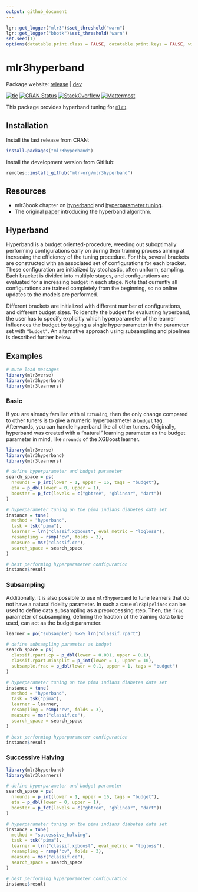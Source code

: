```yaml
---
output: github_document
---
```


```r
lgr::get_logger("mlr3")$set_threshold("warn")
lgr::get_logger("bbotk")$set_threshold("warn")
set.seed(1)
options(datatable.print.class = FALSE, datatable.print.keys = FALSE, width = 200)
```

# mlr3hyperband

Package website: [release](https://mlr3hyperband.mlr-org.com/) | [dev](https://mlr3hyperband.mlr-org.com/dev/)

<!-- badges: start -->
[![tic](https://github.com/mlr-org/mlr3hyperband/workflows/tic/badge.svg?branch=main)](https://github.com/mlr-org/mlr3hyperband/actions)
[![CRAN Status](https://www.r-pkg.org/badges/version-ago/mlr3hyperband)](https://cran.r-project.org/package=mlr3hyperband)
[![StackOverflow](https://img.shields.io/badge/stackoverflow-mlr3-orange.svg)](https://stackoverflow.com/questions/tagged/mlr3)
[![Mattermost](https://img.shields.io/badge/chat-mattermost-orange.svg)](https://lmmisld-lmu-stats-slds.srv.mwn.de/mlr_invite/)
<!-- badges: end -->

This package provides hyperband tuning for [`mlr3`](https://mlr3.mlr-org.com).

## Installation

Install the last release from CRAN:

```r
install.packages("mlr3hyperband")
```

Install the development version from GitHub:

```r
remotes::install_github("mlr-org/mlr3hyperband")
```

## Resources

* mlr3book chapter on [hyperband](https://mlr3book.mlr-org.com/optimization.html#hyperband)
and [hyperparameter tuning](https://mlr3book.mlr-org.com/optimization.html#tuning).
* The original [paper](https://arxiv.org/abs/1603.06560) introducing the hyperband algorithm.

## Hyperband

Hyperband is a budget oriented-procedure, weeding out suboptimally performing configurations early on during their training process aiming at increasing the efficiency of the tuning procedure.
For this, several brackets are constructed with an associated set of configurations for each bracket.
These configuration are initialized by stochastic, often uniform, sampling.
Each bracket is divided into multiple stages, and configurations are evaluated for a increasing budget in each stage.
Note that currently all configurations are trained completely from the beginning, so no online updates to the models are performed.

Different brackets are initialized with different number of configurations, and different budget sizes.
To identify the budget for evaluating hyperband, the user has to specify explicitly which hyperparameter of the learner influences the budget by tagging a single hyperparameter in the parameter set with `"budget"`.
An alternative approach using subsampling and pipelines is described further below.

## Examples

```r
# mute load messages
library(mlr3verse)
library(mlr3hyperband)
library(mlr3learners)
```

### Basic

If you are already familiar with `mlr3tuning`, then the only change compared to other tuners is to give a numeric hyperparameter a `budget` tag.
Afterwards, you can handle hyperband like all other tuners.
Originally, hyperband was created with a “natural” learning parameter as the budget parameter in mind, like `nrounds` of the XGBoost learner.

```r
library(mlr3verse)
library(mlr3hyperband)
library(mlr3learners)

# define hyperparameter and budget parameter
search_space = ps(
  nrounds = p_int(lower = 1, upper = 16, tags = "budget"),
  eta = p_dbl(lower = 0, upper = 1),
  booster = p_fct(levels = c("gbtree", "gblinear", "dart"))
)

# hyperparameter tuning on the pima indians diabetes data set
instance = tune(
  method = "hyperband",
  task = tsk("pima"),
  learner = lrn("classif.xgboost", eval_metric = "logloss"),
  resampling = rsmp("cv", folds = 3),
  measure = msr("classif.ce"),
  search_space = search_space
)

# best performing hyperparameter configuration
instance$result
```

### Subsampling

Additionally, it is also possible to use `mlr3hyperband` to tune learners that do not have a natural fidelity parameter.
In such a case `mlr3pipelines` can be used to define data subsampling as a preprocessing step.
Then, the `frac` parameter of subsampling, defining the fraction of the training data to be used, can act as the budget parameter.

```r
learner = po("subsample") %>>% lrn("classif.rpart")

# define subsampling parameter as budget
search_space = ps(
  classif.rpart.cp = p_dbl(lower = 0.001, upper = 0.1),
  classif.rpart.minsplit = p_int(lower = 1, upper = 10),
  subsample.frac = p_dbl(lower = 0.1, upper = 1, tags = "budget")
)

# hyperparameter tuning on the pima indians diabetes data set
instance = tune(
  method = "hyperband",
  task = tsk("pima"),
  learner = learner,
  resampling = rsmp("cv", folds = 3),
  measure = msr("classif.ce"),
  search_space = search_space
)

# best performing hyperparameter configuration
instance$result
```

### Successive Halving

```r
library(mlr3hyperband)
library(mlr3learners)

# define hyperparameter and budget parameter
search_space = ps(
  nrounds = p_int(lower = 1, upper = 16, tags = "budget"),
  eta = p_dbl(lower = 0, upper = 1),
  booster = p_fct(levels = c("gbtree", "gblinear", "dart"))
)

# hyperparameter tuning on the pima indians diabetes data set
instance = tune(
  method = "successive_halving",
  task = tsk("pima"),
  learner = lrn("classif.xgboost", eval_metric = "logloss"),
  resampling = rsmp("cv", folds = 3),
  measure = msr("classif.ce"),
  search_space = search_space
)

# best performing hyperparameter configuration
instance$result
```